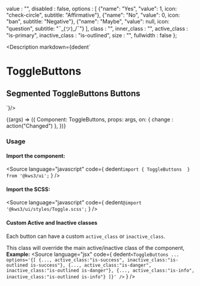 
  value : "",
  disabled : false,
  options : [
    {"name": "Yes", "value": 1, icon: "check-circle", subtitle: "Affirmative"},
    {"name": "No", "value": 0, icon: "ban", subtitle: "Negative"},
    {"name": "Maybe", "value": null, icon: "question", subtitle: "¯\_(ツ)_/¯"}
  ],
  class : "",
  inner_class : "",
  active_class : "is-primary",
  inactive_class : "is-outlined",
  size : "",
  fullwidth : false
};


<Version />

<Meta
  title="Forms/Controls/ToggleButtons"
  component={ToggleButtons}
  args={args}
/>

<Description markdown={dedent`
# ToggleButtons
## Segmented ToggleButtons Buttons
`}/>

<Canvas>
  <Story
  name="ToggleButtons"
  args={args}
  >
  {(args) => ({
    Component: ToggleButtons,
    props: args,
    on: {
      change : action("Changed")
    },
  })}
  </Story>
</Canvas>

<ArgsTable story="ToggleButtons" />

### Usage
#### Import the component:
<Source
  language="javascript"
  code={
    dedent`import { ToggleButtons  } from '@kws3/ui';`
  }
/>

#### Import the SCSS:
<Source
  language="javascript"
  code={
    dedent`@import '@kws3/ui/styles/Toggle.scss';`
  }
/>

#### Custom Active and Inactive classes
Each button can have a custom `active_class` or `inactive_class`.

This class will override the main active/inactive class of the component, **Example:**
<Source
  language="jsx"
  code={
    dedent`
    <ToggleButtons
      ...
      options='{[
        {..., active_class:"is-success", inactive_class:"is-outlined is-success"},
        {..., active_class:"is-danger", inactive_class:"is-outlined is-danger"},
        {..., active_class:"is-info", inactive_class:"is-outlined is-info"}
      ]}'
    />
    `
  }
/>
